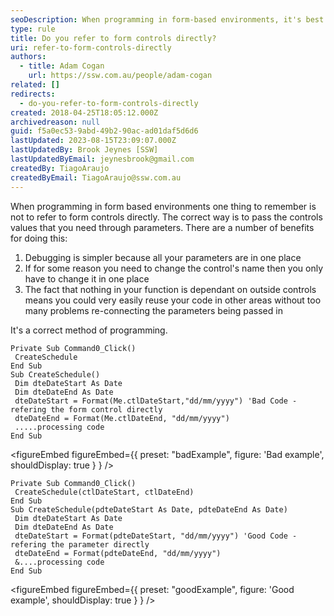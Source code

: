 ```yaml
---
seoDescription: When programming in form-based environments, it's best to avoid referencing form controls directly and instead pass control values through parameters.
type: rule
title: Do you refer to form controls directly?
uri: refer-to-form-controls-directly
authors:
  - title: Adam Cogan
    url: https://ssw.com.au/people/adam-cogan
related: []
redirects:
  - do-you-refer-to-form-controls-directly
created: 2018-04-25T18:05:12.000Z
archivedreason: null
guid: f5a0ec53-9abd-49b2-90ac-ad01daf5d6d6
lastUpdated: 2023-08-15T23:09:07.000Z
lastUpdatedBy: Brook Jeynes [SSW]
lastUpdatedByEmail: jeynesbrook@gmail.com
createdBy: TiagoAraujo
createdByEmail: TiagoAraujo@ssw.com.au
---
```


When programming in form based environments one thing to remember is not to refer to form controls directly. The correct way is to pass the controls values that you need through parameters.
There are a number of benefits for doing this:

1. Debugging is simpler because all your parameters are in one place
2. If for some reason you need to change the control's name then you only have to change it in one place
3. The fact that nothing in your function is dependant on outside controls means you could very easily reuse your code in other areas without too many problems re-connecting the parameters being passed in

It's a correct method of programming.

```vbnet
Private Sub Command0_Click()
 CreateSchedule
End Sub
Sub CreateSchedule()
 Dim dteDateStart As Date
 Dim dteDateEnd As Date
 dteDateStart = Format(Me.ctlDateStart,"dd/mm/yyyy") 'Bad Code - refering the form control directly
 dteDateEnd = Format(Me.ctlDateEnd, "dd/mm/yyyy")
 .....processing code
End Sub
```

<figureEmbed figureEmbed={{
  preset: "badExample",
  figure: 'Bad example',
  shouldDisplay: true
} } />


```vbnet
Private Sub Command0_Click()
 CreateSchedule(ctlDateStart, ctlDateEnd)
End Sub
Sub CreateSchedule(pdteDateStart As Date, pdteDateEnd As Date)
 Dim dteDateStart As Date
 Dim dteDateEnd As Date
 dteDateStart = Format(pdteDateStart, "dd/mm/yyyy") 'Good Code - refering the parameter directly
 dteDateEnd = Format(pdteDateEnd, "dd/mm/yyyy")
 &....processing code
End Sub
```

<figureEmbed figureEmbed={{
  preset: "goodExample",
  figure: 'Good example',
  shouldDisplay: true
} } />
